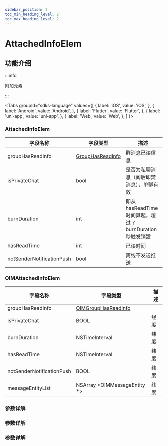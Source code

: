 ```yaml
---
sidebar_position: 2
toc_min_heading_level: 2
toc_max_heading_level: 2
---
```


# AttachedInfoElem

## 功能介绍

:::info

附加元素

:::

<Tabs
groupId="sdks-language"
values={[
{ label: 'iOS', value: 'iOS', },
{ label: 'Android', value: 'Android', },
{ label: 'Flutter', value: 'Flutter', },
{ label: 'uni-app', value: 'uni-app', },
{ label: 'Web', value: 'Web', },
]
}>

<TabItem value="Flutter">

### AttachedInfoElem

| 字段名称                  | 字段类型                                                         | 描述                                                      |
| ------------------------- | ---------------------------------------------------------------- | --------------------------------------------------------- |
| groupHasReadInfo          | [GroupHasReadInfo](docs/sdks/Class/Message/GroupHasReadInfo.mdx) | 群消息已读信息                                            |
| isPrivateChat             | bool                                                             | 是否为私聊消息（阅后即焚消息），单聊有效                  |
| burnDuration              | int                                                              | 即从 hasReadTime 时间算起，超过了 burnDuration 秒触发销毁 |
| hasReadTime               | int                                                              | 已读时间                                                  |
| notSenderNotificationPush | bool                                                             | 离线不发送推送                                            |

</TabItem>

<TabItem value="iOS">

### OIMAttachedInfoElem

| 字段名称                  | 字段类型                                                            | 描述 |
| ------------------------- | ------------------------------------------------------------------- | ---- |
| groupHasReadInfo          | [OIMGroupHasReadInfo](docs/sdks/Class/Message/GroupHasReadInfo.mdx) |      |
| isPrivateChat             | BOOL                                                                | 经度 |
| burnDuration              | NSTimeInterval                                                      | 纬度 |
| hasReadTime               | NSTimeInterval                                                      | 纬度 |
| notSenderNotificationPush | BOOL                                                                | 纬度 |
| messageEntityList         | NSArray <OIMMessageEntity \*>                                       | 纬度 |

</TabItem>

<TabItem value="Android">

### 参数详解

</TabItem>

<TabItem value="Web">

### 参数详解

</TabItem>

<TabItem value="uni-app">

### 参数详解

</TabItem>

</Tabs>
